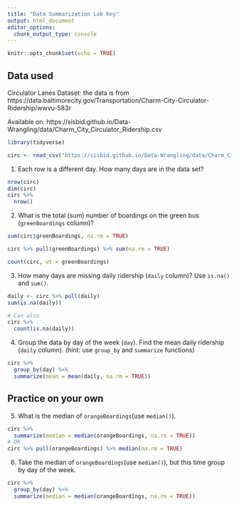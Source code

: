 ```yaml
---
title: "Data Summarization Lab Key"
output: html_document
editor_options: 
  chunk_output_type: console
---
```


```r
knitr::opts_chunk$set(echo = TRUE)
```

## Data used

Circulator Lanes Dataset: the data is from https://data.baltimorecity.gov/Transportation/Charm-City-Circulator-Ridership/wwvu-583r

Available on: https://sisbid.github.io/Data-Wrangling/data/Charm_City_Circulator_Ridership.csv

```r
library(tidyverse)

circ <- read_csv("https://sisbid.github.io/Data-Wrangling/data/Charm_City_Circulator_Ridership.csv")
```

1. Each row is a different day. How many days are in the data set?

```r
nrow(circ)
dim(circ)
circ %>% 
  nrow()
```

2. What is the total (sum) number of boardings on the green bus (`greenBoardings` column)?

```r
sum(circ$greenBoardings, na.rm = TRUE)

circ %>% pull(greenBoardings) %>% sum(na.rm = TRUE)

count(circ, wt = greenBoardings)
```

3. How many days are missing daily ridership (`daily` column)?  Use `is.na()` and `sum()`. 
   
```r
daily <- circ %>% pull(daily)
sum(is.na(daily))

# Can also
circ %>% 
  count(is.na(daily))
```

4. Group the data by day of the week (`day`). Find the mean daily ridership (`daily` column). (hint: use `group_by` and `summarize` functions)

```r
circ %>% 
  group_by(day) %>% 
  summarize(mean = mean(daily, na.rm = TRUE))
```

## **Practice on your own**

5. What is the median of `orangeBoardings`(use `median()`).

```r
circ %>% 
  summarize(median = median(orangeBoardings, na.rm = TRUE))
# OR 
circ %>% pull(orangeBoardings) %>% median(na.rm = TRUE)
```

6. Take the median of `orangeBoardings`(use `median()`), but this time group by day of the week.

```r
circ %>% 
  group_by(day) %>% 
  summarize(median = median(orangeBoardings, na.rm = TRUE))
```
